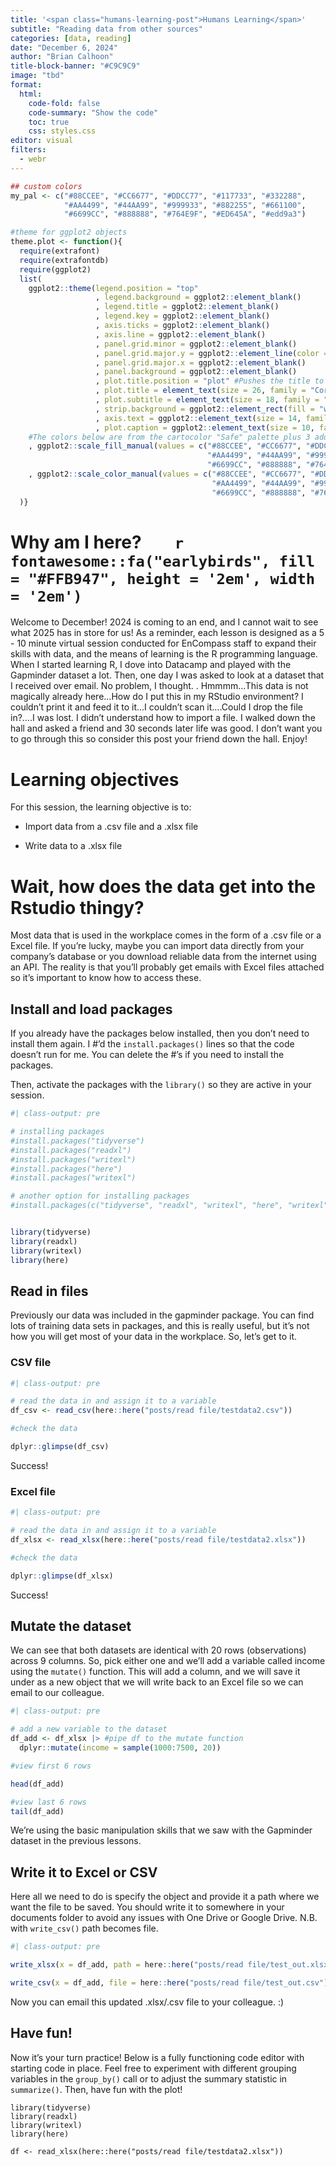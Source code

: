 ```yaml
---
title: '<span class="humans-learning-post">Humans Learning</span>'
subtitle: "Reading data from other sources"
categories: [data, reading]
date: "December 6, 2024"
author: "Brian Calhoon"
title-block-banner: "#C9C9C9"
image: "tbd"
format: 
  html:
    code-fold: false
    code-summary: "Show the code"
    toc: true
    css: styles.css
editor: visual
filters: 
  - webr
---
```


```r

## custom colors
my_pal <- c("#88CCEE", "#CC6677", "#DDCC77", "#117733", "#332288",
            "#AA4499", "#44AA99", "#999933", "#882255", "#661100",
            "#6699CC", "#888888", "#764E9F", "#ED645A", "#edd9a3")

#theme for ggplot2 objects
theme.plot <- function(){
  require(extrafont)
  require(extrafontdb)
  require(ggplot2)
  list(  
    ggplot2::theme(legend.position = "top"
                   , legend.background = ggplot2::element_blank()
                   , legend.title = ggplot2::element_blank()
                   , legend.key = ggplot2::element_blank() 
                   , axis.ticks = ggplot2::element_blank()
                   , axis.line = ggplot2::element_blank()
                   , panel.grid.minor = ggplot2::element_blank()
                   , panel.grid.major.y = ggplot2::element_line(color = "#CFCDC9") 
                   , panel.grid.major.x = ggplot2::element_blank()
                   , panel.background = ggplot2::element_blank()
                   , plot.title.position = "plot" #Pushes the title to the very left of the plot window
                   , plot.title = element_text(size = 26, family = "Corbel", color = "#000000")
                   , plot.subtitle = element_text(size = 18, family = "Corbel", color = "#A9A9A9")
                   , strip.background = ggplot2::element_rect(fill = "white") 
                   , axis.text = ggplot2::element_text(size = 14, family = "Corbel", hjust = 0, color = "#000000")
                   , plot.caption = ggplot2::element_text(size = 10, family = "Corbel", color = "#000000"))
    #The colors below are from the cartocolor "Safe" palette plus 3 additional colors pulled from cartocolor.
    , ggplot2::scale_fill_manual(values = c("#88CCEE", "#CC6677", "#DDCC77", "#117733", "#332288",
                                            "#AA4499", "#44AA99", "#999933", "#882255", "#661100",
                                            "#6699CC", "#888888", "#764E9F", "#ED645A", "#edd9a3"))
    , ggplot2::scale_color_manual(values = c("#88CCEE", "#CC6677", "#DDCC77", "#117733", "#332288",
                                             "#AA4499", "#44AA99", "#999933", "#882255", "#661100",
                                             "#6699CC", "#888888", "#764E9F", "#ED645A", "#edd9a3"))
  )}
```

# Why am I here?        `r fontawesome::fa("earlybirds", fill = "#FFB947", height = '2em', width = '2em')`

:::: box
::: box-header
Welcome to December! 2024 is coming to an end, and I cannot wait to see what 2025 has in store for us! As a reminder, each lesson is designed as a 5 - 10 minute virtual session conducted for EnCompass staff to expand their skills with data, and the means of learning is the R programming language. When I started learning R, I dove into Datacamp and played with the Gapminder dataset a lot. Then, one day I was asked to look at a dataset that I received over email. No problem, I thought. . Hmmmm...This data is not magically already here...How do I put this in my RStudio environment? I couldn't print it and feed it to it...I couldn't scan it....Could I drop the file in?....I was lost. I didn't understand how to import a file. I walked down the hall and asked a friend and 30 seconds later life was good. I don't want you to go through this so consider this post your friend down the hall. Enjoy!
:::
::::

# Learning objectives

For this session, the learning objective is to:

- Import data from a .csv file and a .xlsx file

- Write data to a .xlsx file

# Wait, how does the data get into the Rstudio thingy?

Most data that is used in the workplace comes in the form of a .csv file or a Excel file. If you're lucky, maybe you can import data directly from your company's database or you download reliable data from the internet using an API. The reality is that you'll probably get emails with Excel files attached so it's important to know how to access these.

## Install and load packages

If you already have the packages below installed, then you don't need to install them again. I #'d the `install.packages()` lines so that the code doesn't run for me. You can delete the #'s if you need to install the packages.

Then, activate the packages with the `library()` so they are active in your session.

```r
#| class-output: pre

# installing packages
#install.packages("tidyverse")
#install.packages("readxl")
#install.packages("writexl")
#install.packages("here")
#install.packages("writexl")

# another option for installing packages
#install.packages(c("tidyverse", "readxl", "writexl", "here", "writexl"))


library(tidyverse)
library(readxl)
library(writexl)
library(here)

```

## Read in files

Previously our data was included in the gapminder package. You can find lots of training data sets in packages, and this is really useful, but it's not how you will get most of your data in the workplace. So, let's get to it.

### CSV file

```r
#| class-output: pre

# read the data in and assign it to a variable
df_csv <- read_csv(here::here("posts/read file/testdata2.csv"))

#check the data

dplyr::glimpse(df_csv)
```
Success!

### Excel file

```r
#| class-output: pre

# read the data in and assign it to a variable
df_xlsx <- read_xlsx(here::here("posts/read file/testdata2.xlsx"))

#check the data

dplyr::glimpse(df_xlsx)
```
Success!

## Mutate the dataset

We can see that both datasets are identical with 20 rows (observations) across 9 columns. So, pick either one and we'll add a variable called income using the `mutate()` function. This will add a column, and we will save it under as a new object that we will write back to an Excel file so we can email to our colleague.

```r
#| class-output: pre

# add a new variable to the dataset
df_add <- df_xlsx |> #pipe df to the mutate function
  dplyr::mutate(income = sample(1000:7500, 20))

#view first 6 rows

head(df_add)

#view last 6 rows
tail(df_add)
```

We're using the basic manipulation skills that we saw with the Gapminder dataset in the previous lessons. 

## Write it to Excel or CSV

Here all we need to do is specify the object and provide it a path where we want the file to be saved. You should write it to somewhere in your documents folder to avoid any issues with One Drive or Google Drive. N.B. with `write_csv()` path becomes file.

```r
#| class-output: pre

write_xlsx(x = df_add, path = here::here("posts/read file/test_out.xlsx"))

write_csv(x = df_add, file = here::here("posts/read file/test_out.csv"))

```

Now you can email this updated .xlsx/.csv file to your colleague. :)


## Have fun!

Now it's your turn practice! Below is a fully functioning code editor with starting code in place. Feel free to experiment with different grouping variables in the `group_by()` call or to adjust the summary statistic in `summarize()`. Then, have fun with the plot!

```webr-r

library(tidyverse)
library(readxl)
library(writexl)
library(here)

df <- read_xlsx(here::here("posts/read file/testdata2.xlsx"))


```
